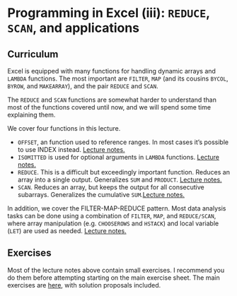 # Programming in Excel (iii): `REDUCE`, `SCAN`, and applications

## Curriculum

Excel is equipped with many functions for handling dynamic arrays and `LAMBDA` functions. The most important are `FILTER`, `MAP` (and its cousins `BYCOL`, `BYROW`, and `MAKEARRAY`), and the pair `REDUCE` and `SCAN`.

The `REDUCE` and `SCAN` functions are somewhat harder to understand than most of the functions covered until now, and we will spend some time explaining them.

We cover four functions in this lecture.

-   `OFFSET`, an function used to reference ranges. In most cases it's possible to use INDEX instead. [Lecture notes.](https://github.com/BI-DS/ELE-3915/blob/main/slides/lecture06/01_offset.xlsx)
-   `ISOMITTED` is used for optional arguments in `LAMBDA` functions. [Lecture notes.](https://github.com/BI-DS/ELE-3915/blob/main/slides/lecture06/02_optional_arguments.xlsx)
-   `REDUCE`. This is a difficult but exceedingly important function. Reduces an array into a single output. Generalizes `SUM` and `PRODUCT`. [Lecture notes.](https://github.com/BI-DS/ELE-3915/blob/main/slides/lecture06/03_reduce.xlsx)
-   `SCAN`. Reduces an array, but keeps the output for all consecutive subarrays. Generalizes the cumulative `SUM`.[Lecture notes.](https://github.com/BI-DS/ELE-3915/blob/main/slides/lecture06/05_scan.xlsx)

In addition, we cover the FILTER-MAP-REDUCE pattern. Most data analysis tasks can be done using a combination of `FILTER`, `MAP`, and `REDUCE/SCAN`, where array manipulation (e.g. `CHOOSEROWS` and `HSTACK`) and local variable (`LET`) are used as needed. [Lecture notes.](https://github.com/BI-DS/ELE-3915/blob/main/slides/lecture06/04_map-filter-reduce.xlsx)


## Exercises

Most of the lecture notes above contain small exercises. I recommend you do them before attempting starting on the main exercise sheet. The main exercises are [here](https://github.com/BI-DS/ELE-3915/blob/main/exercises/exercises06.xlsx), with solution proposals included. 
